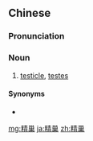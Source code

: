 ==Chinese==
{{zh-forms}}

===Pronunciation===
{{zh-pron
|m=jīngcháo
|c=zing1 caau4
|cat=n
}}

===Noun===
{{zh-noun}}

# [[testicle]], [[testes]]

====Synonyms====
* {{zh-l|睪丸}}

{{zh-cat|Anatomy}}

[[mg:精巢]]
[[ja:精巢]]
[[zh:精巢]]